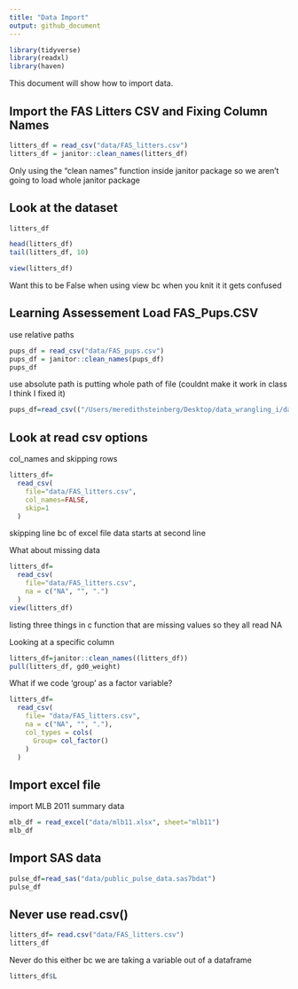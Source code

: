 ```yaml
---
title: "Data Import"
output: github_document
---
```

```r
library(tidyverse)
library(readxl)
library(haven)
```


This document will show how to import data.

## Import the FAS Litters CSV and Fixing Column Names 
```r
litters_df = read_csv("data/FAS_litters.csv")
litters_df = janitor::clean_names(litters_df)
```
Only using the "clean names" function inside janitor package so we aren't going to load whole janitor package


## Look at the dataset
```r
litters_df

head(litters_df)
tail(litters_df, 10)
```

```r
view(litters_df)
```
Want this to be False when using view bc when you knit it it gets confused

## Learning Assessement Load FAS_Pups.CSV
use relative paths
```r
pups_df = read_csv("data/FAS_pups.csv")
pups_df = janitor::clean_names(pups_df)
pups_df
```

use absolute path is putting whole path of file (couldnt make it work in class I think I fixed it)
```r
pups_df=read_csv(("/Users/meredithsteinberg/Desktop/data_wrangling_i/data/"))
```

## Look at read csv options

col_names and skipping rows

```r
litters_df=
  read_csv(
    file="data/FAS_litters.csv",
    col_names=FALSE,
    skip=1
  )
```
skipping line bc of excel file data starts at second line

What about missing data
```r
litters_df=
  read_csv(
    file="data/FAS_litters.csv",
    na = c("NA", "", ".")
  )
view(litters_df)
```
listing three things in c function that are missing values so they all read NA 

Looking at a specific column
```r
litters_df=janitor::clean_names((litters_df))
pull(litters_df, gd0_weight)
```

What if we code 'group' as a factor variable?
```r
litters_df=
  read_csv(
    file= "data/FAS_litters.csv",
    na = c("NA", "", "."),
    col_types = cols(
      Group= col_factor()
    )
  )
```


## Import excel file

import MLB 2011 summary data

```r
mlb_df = read_excel("data/mlb11.xlsx", sheet="mlb11") 
mlb_df
```

## Import SAS data

```r
pulse_df=read_sas("data/public_pulse_data.sas7bdat")
pulse_df
```

## Never use read.csv() 

```r
litters_df= read.csv("data/FAS_litters.csv")
litters_df
```

Never do this either bc we are taking a variable out of a dataframe
```r
litters_df$L
```



